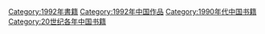 [[Category:1992年書籍|Category:1992年書籍]]
[[Category:1992年中国作品|Category:1992年中国作品]]
[[Category:1990年代中国书籍|Category:1990年代中国书籍]]
[[Category:20世纪各年中国书籍‎|Category:20世纪各年中国书籍‎]]